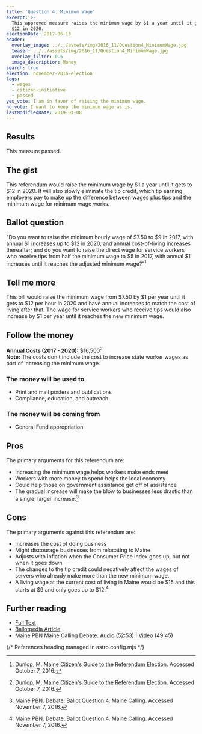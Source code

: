 ```yaml
---
title: 'Question 4: Minimum Wage'
excerpt: >-
  This approved measure raises the minimum wage by $1 a year until it gets to
  $12 in 2020.
electionDate: 2017-06-13
header:
  overlay_image: ../../assets/img/2016_11/Question4_MinimumWage.jpg
  teaser: ../../assets/img/2016_11/Question4_MinimumWage.jpg
  overlay_filter: 0.5
  image_description: Money
search: true
election: november-2016-election
tags:
  - wages
  - citizen-initiative
  - passed
yes_vote: I am in favor of raising the minimum wage.
no_vote: I want to keep the minimum wage as is.
lastModifiedDate: 2019-01-08
---
```


## Results

This measure passed.

## The gist

This referendum would raise the minimum wage by $1 a year until it gets to $12 in 2020. It will also slowly eliminate the tip credit, which tip earning employers pay to make up the difference between wages plus tips and the minimum wage for minimum wage works.

## Ballot question

"Do you want to raise the minimum hourly wage of $7.50 to $9 in 2017, with annual $1 increases up to $12 in 2020, and annual cost-of-living increases thereafter; and do you want to raise the direct wage for service workers who receive tips from half the minimum wage to $5 in 2017, with annual $1 increases until it reaches the adjusted minimum wage?"[^2]

<YesNoTable yesContent={frontmatter.yes_vote} noContent={frontmatter.no_vote} />

## Tell me more

This bill would raise the minimum wage from $7.50 by $1 per year until it gets to $12 per hour in 2020 and have annual increases to match the cost of living after that. The wage for service workers who receive tips would also increase by $1 per year until it reaches the new minimum wage.

## Follow the money

**Annual Costs (2017 - 2020):** $16,500[^2]
<br />**Note:** The costs don't include the cost to increase state worker wages as part of increasing the minimum wage.

### The money will be used to

- Print and mail posters and publications
- Compliance, education, and outreach

### The money will be coming from

- General Fund appropriation

## Pros

The primary arguments for this referendum are:

- Increasing the minimum wage helps workers make ends meet
- Workers with more money to spend helps the local economy
- Could help those on government assistance get off of assistance
- The gradual increase will make the blow to businesses less drastic than a single, larger increase.[^3]

## Cons

The primary arguments against this referendum are:

- Increases the cost of doing business
- Might discourage businesses from relocating to Maine
- Adjusts with inflation when the Consumer Price Index goes up, but not when it goes down
- The changes to the tip credit could negatively affect the wages of servers who already make more than the new minimum wage.
- A living wage at the current cost of living in Maine would be $15 and this starts at $9 and only goes up to $12.[^3]

## Further reading

- [Full Text](http://www.maine.gov/sos/cec/elec/citizens/miniwage.doc)
- [Ballotpedia Article](<https://ballotpedia.org/Maine_Minimum_Wage_Increase,_Question_4_(2016)>)
- Maine PBN Maine Calling Debate: [Audio](http://mainepublic.org/post/debate-ballot-question-4) (52:53) | [Video](http://video.mainepublic.org/video/2365879881/) (49:45)

{/* References heading managed in astro.config.mjs */}
[^1]: Ballotpedia State Desk. [Maine Minimum Wage Increase, Question 4 (2016)](https://ballotpedia.org/Maine_Minimum_Wage_Increase,_Question_4_(2016)). Ballotpedia.  Accessed October 24, 2016.
[^2]: Dunlop, M. [Maine Citizen's Guide to the Referendum Election](http://www.state.me.us/sos/cec/elec/upcoming/citizensguide2016.pdf). Accessed October 7, 2016.
[^3]: Maine PBN. [Debate: Ballot Question 4](http://mainepublic.org/post/debate-ballot-question-4).  Maine Calling.  Accessed November 7, 2016.
